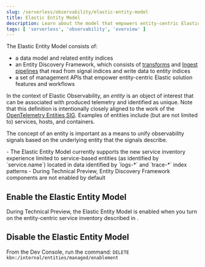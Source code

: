 ```yaml
---
slug: /serverless/observability/elastic-entity-model
title: Elastic Entity Model
description: Learn about the model that empowers entity-centric Elastic solution features and workflows.
tags: [ 'serverless', 'observability', 'overview' ]
---
```



<p><DocBadge template="technical preview" /></p>

The Elastic Entity Model consists of:

- a data model and related entity indices
- an Entity Discovery Framework, which consists of [transforms](((ref))/transforms.html) and [Ingest pipelines](((ref))/ingest.html) that read from signal indices and write data to entity indices
- a set of management APIs that empower entity-centric Elastic solution features and workflows

In the context of Elastic Observability,
an _entity_ is an object of interest that can be associated with produced telemetry and identified as unique.
Note that this definition is intentionally closely aligned to the work of the [OpenTelemetry Entities SIG](https://github.com/open-telemetry/oteps/blob/main/text/entities/0256-entities-data-model.md#data-model).
Examples of entities include (but are not limited to) services, hosts, and containers.

The concept of an entity is important as a means to unify observability signals based on the underlying entity that the signals describe.

<DocCallOut title="Notes">
    - The Elastic Entity Model currently supports the <DocLink slug="/serverless/observability/new-experience-services">new service inventory experience</DocLink> limited to service-based entities (as identified by `service.name`) located in data identified by `logs-*` and `trace-*` index patterns
    - During Technical Preview, Entity Discovery Framework components are not enabled by default
</DocCallOut>

## Enable the Elastic Entity Model

<Roles role="Admin" goal="enable the Elastic Entity Model" />

During Technical Preview,
the Elastic Entity Model is enabled when you turn on the entity-centric service inventory described in <DocLink slug="/serverless/observability/new-experience-services" />.

## Disable the Elastic Entity Model

<Roles role="Admin" goal="enable the Elastic Entity Model" />

From the Dev Console, run the command: `DELETE kbn:/internal/entities/managed/enablement`
